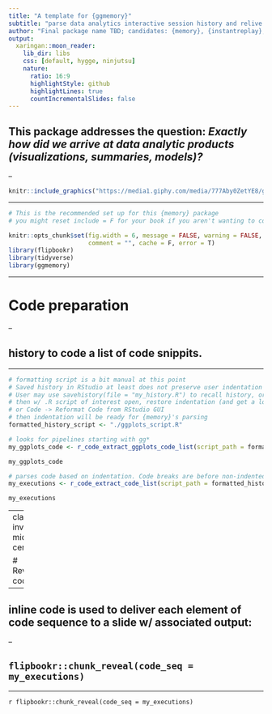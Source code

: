 ```yaml
---
title: "A template for {ggmemory}"
subtitle: "parse data analytics interactive session history and relive it using xaringan and flipbookr"
author: "Final package name TBD; candidates: {memory}, {instantreplay}, {replay}, {reminisce}, {rememberr}, lots of options"
output:
  xaringan::moon_reader:
    lib_dir: libs
    css: [default, hygge, ninjutsu]
    nature:
      ratio: 16:9
      highlightStyle: github
      highlightLines: true
      countIncrementalSlides: false
---
```



## This package addresses the question: *Exactly how did we arrive at data analytic products (visualizations, summaries, models)?*

--

```r
knitr::include_graphics("https://media1.giphy.com/media/777Aby0ZetYE8/giphy.gif?cid=ecf05e47fxfri9ro2qxy8i7jhnalmh6lsnmpabijv8e8oo5n&rid=giphy.gif&ct=g")
```



---


```r
# This is the recommended set up for this {memory} package
# you might reset include = F for your book if you aren't wanting to communicate about knitr settings

knitr::opts_chunk$set(fig.width = 6, message = FALSE, warning = FALSE,
                      comment = "", cache = F, error = T)
library(flipbookr)
library(tidyverse)
library(ggmemory)
```

---

# Code preparation

--

## history to code a list of code snippits.

---

```r
# formatting script is a bit manual at this point
# Saved history in RStudio at least does not preserve user indentation
# User may use savehistory(file = "my_history.R") to recall history, or send history manually from history pane to .R File
# then w/ .R script of interest open, restore indentation (and get a lot of other nice formatting) via rstudioapi::executeCommand("reformatCode")
# or Code -> Reformat Code from RStudio GUI
# then indentation will be ready for {memory}'s parsing
formatted_history_script <- "./ggplots_script.R"

# looks for pipelines starting with gg*
my_ggplots_code <- r_code_extract_ggplots_code_list(script_path = formatted_history_script)

my_ggplots_code

# parses code based on indentation. Code breaks are before non-indented lines
my_executions <- r_code_extract_code_list(script_path = formatted_history_script)

my_executions

```

---
class: inverse, middle, center


# Reviewing code

--

## inline code is used to deliver each element of code sequence to a slide w/ associated output:

--

## `flipbookr::chunk_reveal(code_seq = my_executions)`


---


`r flipbookr::chunk_reveal(code_seq = my_executions)`

